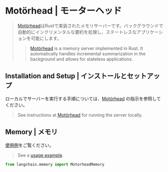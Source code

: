 # Motörhead | モーターヘッド

> [Motörhead](https://github.com/getmetal/motorhead)はRustで実装されたメモリサーバーです。バックグラウンドで自動的にインクリメンタルな要約を処理し、ステートレスなアプリケーションを可能にします。
>
> > [Motörhead](https://github.com/getmetal/motorhead) is a memory server implemented in Rust. It automatically handles incremental summarization in the background and allows for stateless applications.

## Installation and Setup | インストールとセットアップ

ローカルでサーバーを実行する手順については、[Motörhead](https://github.com/getmetal/motorhead) の指示を参照してください。

> See instructions at [Motörhead](https://github.com/getmetal/motorhead) for running the server locally.

## Memory | メモリ

[使用例](/docs/integrations/memory/motorhead_memory)をご覧ください。

> See a [usage example](/docs/integrations/memory/motorhead_memory).

```python
from langchain.memory import MotorheadMemory
```
